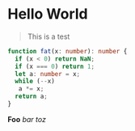 # Hello World
> This is a test

```ts
function fat(x: number): number {
  if (x < 0) return NaN;
  if (x === 0) return 1;
  let a: number = x;
  while (--x)
   a *= x;
  return a;
}
```

**Foo** *bar* _toz_